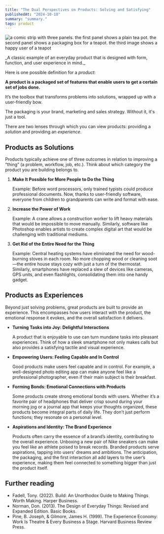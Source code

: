 ```yaml
---
title: "The Dual Perspectives on Products: Solving and Satisfying"
publishedAt: "2024-10-10"
summary: "summary."
tags: product
---
```


![a comic strip with three panels. the first panel shows a plain tea pot. the second panel shows a packaging box for a teapot. the third image shows a happy user of a teapot ](./what-is-a-product.jpg)

<figcaption className="text-sm text-center -mt-2 text-muted-foreground">
  _A classic example of an everyday product that is designed with form,
  function, and user experience in mind._
</figcaption>

Here is one possible definition for a _product_:

**A product is a packaged set of features that enable users to get a certain set of jobs done.**

It’s the toolbox that transforms problems into solutions, wrapped up with a user-friendly bow.

The packaging is your brand, marketing and sales strategy. Without it, it's just a tool.

There are two lenses through which you can view products: providing a _solution_ and providing an _experience_.

## Products as Solutions

Products typically achieve one of three outcomes in relation to improving a “thing” (a problem, workflow, job, etc.).
Think about which category the product you are building belongs to.

1. **Make It Possible for More People to Do the Thing**

   Example: Before word processors, only trained typists could produce professional documents. Now, thanks to user-friendly software, everyone from children to grandparents can write and format with ease.

2. **Increase the Power of Work**

   Example: A crane allows a construction worker to lift heavy materials that would be impossible to move manually. Similarly, software like Photoshop enables artists to create complex digital art that would be challenging with traditional mediums.

3. **Get Rid of the Entire Need for the Thing**

   Example: Central heating systems have eliminated the need for wood-burning stoves in each room. No more chopping wood or cleaning soot—the entire house stays cozy with just a turn of the thermostat. Similarly, smartphones have replaced a slew of devices like cameras, GPS units, and even flashlights, consolidating them into one handy gadget.

## Products as Experiences

Beyond just solving problems, great products are built to provide an experience. This encompasses how users interact with the product, the emotional response it evokes, and the overall satisfaction it delivers.

- **Turning Tasks into Joy: Delightful Interactions**

  A product that is enjoyable to use can turn mundane tasks into pleasant experiences. Think of how a sleek smartphone not only makes calls but also provides a satisfying tactile and visual experience.

- **Empowering Users: Feeling Capable and In Control**

  Good products make users feel capable and in control. For example, a well-designed photo editing app can make anyone feel like a professional photographer, even if their main subject is their breakfast.

- **Forming Bonds: Emotional Connections with Products**

  Some products create strong emotional bonds with users. Whether it’s a favorite pair of headphones that deliver crisp sound during your morning jog or a journal app that keeps your thoughts organized, these products become integral parts of daily life. They don’t just perform functions; they resonate on a personal level.

- **Aspirations and Identity: The Brand Experience**

  Products often carry the essence of a brand’s identity, contributing to the overall experience. Unboxing a new pair of Nike sneakers can make you feel like an athlete poised to break records. Branded products serve aspirations, tapping into users’ dreams and ambitions. The anticipation, the packaging, and the first interaction all add layers to the user’s experience, making them feel connected to something bigger than just the product itself.

## Further reading

- Fadell, Tony. (2022). Build: An Unorthodox Guide to Making Things Worth Making. Harper Business.
- Norman, Don. (2013). The Design of Everyday Things: Revised and Expanded Edition. Basic Books.
- Pine, B. Joseph, & Gilmore, James H. (1999). The Experience Economy: Work Is Theatre & Every Business a Stage. Harvard Business Review Press.

